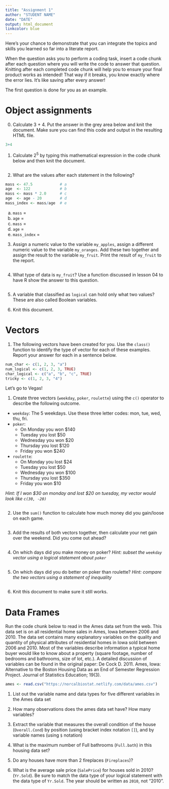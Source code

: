 ```yaml
---
title: "Assignment 1"
author: "STUDENT NAME"
date: "DATE"
output: html_document
linkcolor: blue
---
```


Here's your chance to demonstrate that you can integrate the topics and skills you learned so far into a literate report. 

When the question asks you to perform a coding task, insert a code chunk after each question where you will write the code to answer that question. Knitting after each completed code chunk will help you to ensure your final product works as intended! That way if it breaks, you know exactly where the error lies. It's like saving after every answer!

The first question is done for you as an example. 

# Object assignments

0. Calculate 3 + 4. Put the answer in the grey area below and knit the document. Make sure you can find this code and output in the resulting HTML file. 
```r
3+4
```


1. Calculate $2^5$ by typing this mathematical expression in the code chunk below and then knit the document. 
```r

```

2. What are the values after each statement in the following?

```r
mass <- 47.5            # a
age  <- 122             # b
mass <- mass * 2.0      # c
age  <- age - 20        # d
mass_index <- mass/age  # e
```

a. `mass` = 
b. `age` = 
c. `mass` = 
d. `age` = 
e. `mass_index` = 


3. Assign a numeric value to the variable `my_apples`, assign a different numeric value to the variable `my_oranges`. Add these two together and assign the result to the variable `my_fruit`. Print the result of `my_fruit` to the report. 
```r

```

4. What type of data is `my_fruit`? Use a function discussed in lesson 04 to have R show the answer to this question.
```r

```


5. A variable that classified as `logical` can hold only what two values? These are also called Boolean variables. 


6. Knit this document. 


# Vectors

1. The following vectors have been created for you. Use the `class()` function to identify the type of vector for each of these examples. Report your answer for each in a sentence below. 

```r
num_char <- c(1, 2, 3, "a")
num_logical <- c(1, 2, 3, TRUE)
char_logical <- c("a", "b", "c", TRUE)
tricky <- c(1, 2, 3, "4")
```


Let's go to Vegas!

1. Create three vectors (`weekday`, `poker`, `roulette`) using the `c()` operator to describe the following outcome. 

* `weekday`: The 5 weekdays. Use these three letter codes: mon, tue, wed, thu, fri.
* `poker`: 
    - On Monday you won $140 
    - Tuesday you lost $50
    - Wednesday you won $20
    - Thursday you lost $120
    - Friday you won $240
* `roulette`:
    - On Monday you lost $24
    - Tuesday you lost $50
    - Wednesday you won $100
    - Thursday you lost $350
    - Friday you won $10


_Hint: If I won $30 on monday and lost $20 on tuesday, my vector would look like `c(30, -20)`_
```r

```

2. Use the `sum()` function to calculate how much money did you gain/loose on each game.
```r

```

3. Add the results of both vectors together, then calculate your net gain over the weekend. Did you come out ahead? 
```r

```



4. On which days did you make money on poker? _Hint: subset the `weekday` vector using a logical statement about `poker`_
```r

```




5. On which days did you do better on poker than roulette? _Hint: compare the two vectors using a statement of inequality_

```r

```


6. Knit this document to make sure it still works. 


# Data Frames

Run the code chunk below to read in the Ames data set from the web. This data set is on all residential home sales in Ames, Iowa between 2006 and 2010. The data set contains many explanatory variables on the quality and quantity of physical attributes of residential homes in Iowa sold between 2006 and 2010. Most of the variables describe information a typical home buyer would like to know about a property (square footage, number of bedrooms and bathrooms, size of lot, etc.). A detailed discussion of variables can be found in the original paper: De Cock D. 2011. Ames, Iowa: Alternative to the Boston Housing Data as an End of Semester Regression Project. Journal of Statistics Education; 19(3).

```r
ames <- read.csv("https://norcalbiostat.netlify.com/data/ames.csv")
```

1. List out the variable name and data types for five different variables in the Ames data set


2. How many observations does the ames data set have? How many variables? 


3. Extract the variable that measures the overall condition of the house (`Overall.Cond`) by position (using bracket index notation `[]`), and by variable names (using `$` notation)


4. What is the maximum number of Full bathrooms (`Full.bath`) in this housing data set? 


5. Do any houses have more than 2 fireplaces (`Fireplaces`)?



6. What is the average sale price (`SalePrice`) for houses sold in 2010? (`Yr.Sold`). Be sure to match the data type of your logical statement with the data type of `Yr.Sold`. The year should be written as `2010`, not "2010". 



